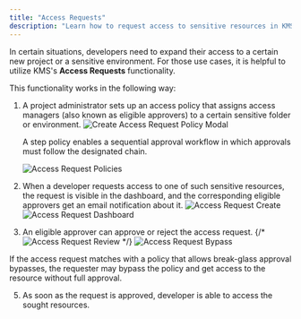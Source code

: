 ```yaml
---
title: "Access Requests"
description: "Learn how to request access to sensitive resources in KMS."
---
```


In certain situations, developers need to expand their access to a certain new project or a sensitive environment. For those use cases, it is helpful to utilize KMS's **Access Requests** functionality.

This functionality works in the following way:

1. A project administrator sets up an access policy that assigns access managers (also known as eligible approvers) to a certain sensitive folder or environment.
   ![Create Access Request Policy Modal](/images/platform/access-controls/create-access-request-policy.png)

   <Note>
     A step policy enables a sequential approval workflow in which approvals
     must follow the designated chain.
   </Note>

   ![Access Request Policies](/images/platform/access-controls/access-request-policies.png)

2. When a developer requests access to one of such sensitive resources, the request is visible in the dashboard, and the corresponding eligible approvers get an email notification about it.
   ![Access Request Create](/images/platform/access-controls/request-access.png)
   ![Access Request Dashboard](/images/platform/access-controls/access-requests-pending.png)

3. An eligible approver can approve or reject the access request.
   {/* ![Access Request Review](/images/platform/access-controls/review-access-request.png) */}
   ![Access Request Bypass](/images/platform/access-controls/access-request-bypass.png)

<Info>
  If the access request matches with a policy that allows break-glass approval
  bypasses, the requester may bypass the policy and get access to the resource
  without full approval.
</Info>

5. As soon as the request is approved, developer is able to access the sought resources.
